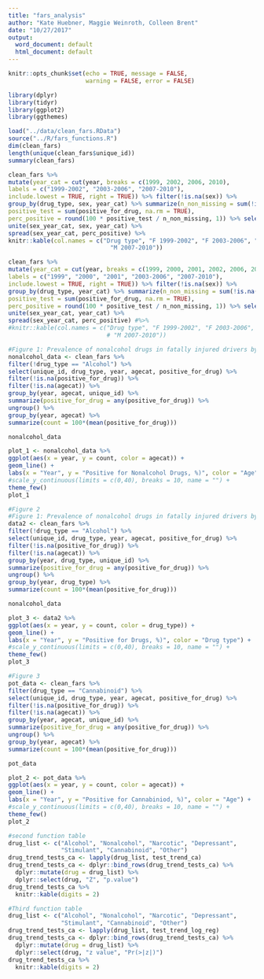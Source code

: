 ```yaml
---
title: "fars_analysis"
author: "Kate Huebner, Maggie Weinroth, Colleen Brent"
date: "10/27/2017"
output:
  word_document: default
  html_document: default
---
```


```r
knitr::opts_chunk$set(echo = TRUE, message = FALSE,
                      warning = FALSE, error = FALSE)
```

```r
library(dplyr) 
library(tidyr) 
library(ggplot2)
library(ggthemes)
```

```r
load("../data/clean_fars.RData") 
source("../R/fars_functions.R")
dim(clean_fars)
length(unique(clean_fars$unique_id))
summary(clean_fars)

```

```r
clean_fars %>%
mutate(year_cat = cut(year, breaks = c(1999, 2002, 2006, 2010),
labels = c("1999-2002", "2003-2006", "2007-2010"),
include.lowest = TRUE, right = TRUE)) %>% filter(!is.na(sex)) %>%
group_by(drug_type, sex, year_cat) %>% summarize(n_non_missing = sum(!is.na(positive_for_drug)),
positive_test = sum(positive_for_drug, na.rm = TRUE),
perc_positive = round(100 * positive_test / n_non_missing, 1)) %>% select(drug_type, sex, year_cat, perc_positive) %>%
unite(sex_year_cat, sex, year_cat) %>%
spread(sex_year_cat, perc_positive) %>%
knitr::kable(col.names = c("Drug type", "F 1999-2002", "F 2003-2006", "F 2007-2010", "M 1999-2002", "M 2003-2006",
                             "M 2007-2010"))
```

```r
clean_fars %>%
mutate(year_cat = cut(year, breaks = c(1999, 2000, 2001, 2002, 2006, 2010),
labels = c("1999", "2000", "2001", "2003-2006", "2007-2010"),
include.lowest = TRUE, right = TRUE)) %>% filter(!is.na(sex)) %>%
group_by(drug_type, year_cat) %>% summarize(n_non_missing = sum(!is.na(positive_for_drug)),
positive_test = sum(positive_for_drug, na.rm = TRUE),
perc_positive = round(100 * positive_test / n_non_missing, 1)) %>% select(drug_type, year_cat, perc_positive) %>%
unite(sex_year_cat, year_cat) %>%
spread(sex_year_cat, perc_positive) #%>%
#knitr::kable(col.names = c("Drug type", "F 1999-2002", "F 2003-2006", "F 2007-2010", "M 1999-2002", "M 2003-2006",
                            # "M 2007-2010"))
```


```r
#Figure 1: Prevalence of nonalcohol drugs in fatally injured drivers by year and age group
nonalcohol_data <- clean_fars %>%
filter(!drug_type == "Alcohol") %>%
select(unique_id, drug_type, year, agecat, positive_for_drug) %>%
filter(!is.na(positive_for_drug)) %>%
filter(!is.na(agecat)) %>%
group_by(year, agecat, unique_id) %>% 
summarize(positive_for_drug = any(positive_for_drug)) %>% 
ungroup() %>% 
group_by(year, agecat) %>%
summarize(count = 100*(mean(positive_for_drug)))

nonalcohol_data

plot_1 <- nonalcohol_data %>%
ggplot(aes(x = year, y = count, color = agecat)) +
geom_line() +
labs(x = "Year", y = "Positive for Nonalcohol Drugs, %)", color = "Age") +
#scale_y_continuous(limits = c(0,40), breaks = 10, name = "") +
theme_few()
plot_1

```

```r
#Figure 2
#Figure 1: Prevalence of nonalcohol drugs in fatally injured drivers by year and age group
data2 <- clean_fars %>%
filter(!drug_type == "Alcohol") %>%
select(unique_id, drug_type, year, agecat, positive_for_drug) %>%
filter(!is.na(positive_for_drug)) %>%
filter(!is.na(agecat)) %>%
group_by(year, drug_type, unique_id) %>% 
summarize(positive_for_drug = any(positive_for_drug)) %>% 
ungroup() %>% 
group_by(year, drug_type) %>%
summarize(count = 100*(mean(positive_for_drug)))

nonalcohol_data

plot_3 <- data2 %>%
ggplot(aes(x = year, y = count, color = drug_type)) +
geom_line() +
labs(x = "Year", y = "Positive for Drugs, %)", color = "Drug type") +
#scale_y_continuous(limits = c(0,40), breaks = 10, name = "") +
theme_few()
plot_3
```


```r
#Figure 3
pot_data <- clean_fars %>%
filter(drug_type == "Cannabinoid") %>%
select(unique_id, drug_type, year, agecat, positive_for_drug) %>%
filter(!is.na(positive_for_drug)) %>%
filter(!is.na(agecat)) %>%
group_by(year, agecat, unique_id) %>% 
summarize(positive_for_drug = any(positive_for_drug)) %>% 
ungroup() %>% 
group_by(year, agecat) %>%
summarize(count = 100*(mean(positive_for_drug)))

pot_data

plot_2 <- pot_data %>%
ggplot(aes(x = year, y = count, color = agecat)) +
geom_line() +
labs(x = "Year", y = "Positive for Cannabiniod, %)", color = "Age") +
#scale_y_continuous(limits = c(0,40), breaks = 10, name = "") +
theme_few()
plot_2
```


```r
#second function table
drug_list <- c("Alcohol", "Nonalcohol", "Narcotic", "Depressant",
               "Stimulant", "Cannabinoid", "Other")
drug_trend_tests_ca <- lapply(drug_list, test_trend_ca)
drug_trend_tests_ca <- dplyr::bind_rows(drug_trend_tests_ca) %>%
  dplyr::mutate(drug = drug_list) %>%
  dplyr::select(drug, "Z", "p.value")
drug_trend_tests_ca %>%
  knitr::kable(digits = 2)
```

```r
#Third function table
drug_list <- c("Alcohol", "Nonalcohol", "Narcotic", "Depressant",
               "Stimulant", "Cannabinoid", "Other")
drug_trend_tests_ca <- lapply(drug_list, test_trend_log_reg)
drug_trend_tests_ca <- dplyr::bind_rows(drug_trend_tests_ca) %>%
  dplyr::mutate(drug = drug_list) %>%
  dplyr::select(drug, "z value", "Pr(>|z|)")
drug_trend_tests_ca %>%
  knitr::kable(digits = 2)

```


